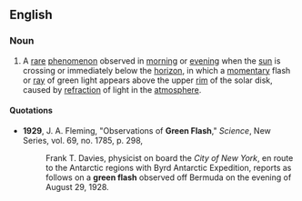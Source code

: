 ==English==

===Noun===
{{wikipedia}}
{{en-noun|sg=[[green]] [[flash]]|es}}

# {{context|meteorology|astronomy}} A [[rare]] [[phenomenon]] observed in [[morning]] or [[evening]] when the [[sun]] is crossing or immediately below the [[horizon]], in which a [[momentary]] flash or [[ray]] of green light appears above the upper [[rim]] of the solar disk, caused by [[refraction]] of light in the [[atmosphere]].

====Quotations====
*'''1929''', J. A. Fleming, "Observations of '''Green Flash'''," ''Science'', New Series, vol. 69, no. 1785, p. 298,
*:Frank T. Davies, physicist on board the ''City of New York'', en route to the Antarctic regions with Byrd Antarctic Expedition, reports as follows on a '''green flash''' observed off Bermuda on the evening of August 29, 1928.